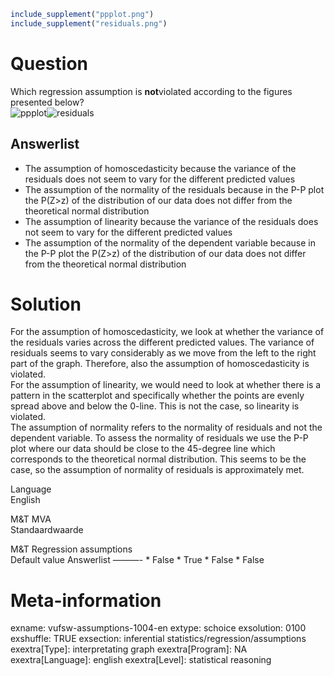 ```{r, echo = FALSE, results = "hide"}
include_supplement("ppplot.png")
include_supplement("residuals.png")
```

Question
========
Which regression assumption is **not**violated according to the figures
presented below?  
<img src="ppplot.png" class="fr-fic fr-dii tvcss_2" alt="ppplot" /><img src="residuals.png" class="fr-fic fr-dii tvcss_3"
alt="residuals" />

Answerlist
----------
* The assumption of homoscedasticity because the variance of the residuals
  does not seem to vary for the different predicted values
* The assumption of the normality of the residuals because in the P-P plot
  the P(Z&gt;z) of the distribution of our data does not differ from the
  theoretical normal distribution
* The assumption of linearity because the variance of the residuals does
  not seem to vary for the different predicted values
* The assumption of the normality of the dependent variable because in the
  P-P plot the P(Z&gt;z) of the distribution of our data does not differ
  from the theoretical normal distribution

Solution
========





For the assumption of homoscedasticity, we look at whether the variance
of the residuals varies across the different predicted values. The
variance of residuals seems to vary considerably as we move from the
left to the right part of the graph. Therefore, also the assumption of
homoscedasticity is violated.  
For the assumption of linearity, we would need to look at whether there
is a pattern in the scatterplot and specifically whether the points are
evenly spread above and below the 0-line. This is not the case, so
linearity is violated.  
The assumption of normality refers to the normality of residuals and not
the dependent variable. To assess the normality of residuals we use the
P-P plot where our data should be close to the 45-degree line which
corresponds to the theoretical normal distribution. This seems to be the
case, so the assumption of normality of residuals is approximately met.





Language  
English

M&T MVA  
Standaardwaarde

M&T Regression assumptions  
Default value
Answerlist
----------
* False
* True
* False
* False

Meta-information
================
exname: vufsw-assumptions-1004-en
extype: schoice
exsolution: 0100
exshuffle: TRUE
exsection: inferential statistics/regression/assumptions
exextra[Type]: interpretating graph
exextra[Program]: NA
exextra[Language]: english
exextra[Level]: statistical reasoning

